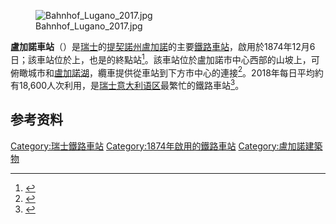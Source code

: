 [[File:Bahnhof_Lugano_2017.jpg|thumb]]

'''盧加諾車站'''（{{lang-it|Stazione di Lugano}}）是[[瑞士|瑞士]]的[[提契諾州|提契諾州]][[盧加諾|盧加諾]]的主要[[鐵路車站|鐵路車站]]，啟用於1874年12月6日；該車站位於{{link-en|聖哥達鐵路|Gotthard railway}}上，也是{{link-en|盧加諾-FFS車站纜車|Lugano Città–Stazione funicular}}的終點站<ref name=sbbg>{{cite book | last1 = Moser | first1 = Beat | last2 = Pfeiffer | first2 = Peter | title = SBB Gotthardbahn | language = de | publisher = Eisenbahn-Journal (Verlagsgruppe Bahn GmbH) | year = 2004 | location = Fürstenfeldbruck, Germany | isbn = 3-89610-121-8}}</ref>。該車站位於盧加諾市中心西部的山坡上，可俯瞰城市和[[盧加諾湖|盧加諾湖]]，纜車提供從車站到下方市中心的連接<ref>{{cite map | publisher = Swiss Confederation | title = map.geo.admin.ch | url = http://map.geo.admin.ch/?selectedNode=node_ch.swisstopo.gg25-land-flaeche.fill1&Y=716667.5&X=96042.5&zoom=7&bgLayer=ch.swisstopo.pixelkarte-farbe&lang=en | accessdate = 2012-06-29 | archive-date = 2016-04-05 | archive-url = https://web.archive.org/web/20160405155605/https://map.geo.admin.ch/?selectedNode=node_ch.swisstopo.gg25-land-flaeche.fill1&Y=716667.5&X=96042.5&zoom=7&bgLayer=ch.swisstopo.pixelkarte-farbe&lang=en | dead-url = no }}</ref>。2018年每日平均約有18,600人次利用，是[[瑞士意大利语区|瑞士意大利语区]]最繁忙的鐵路車站<ref name=SBB>{{cite web |url=https://data.sbb.ch/explore/dataset/passagierfrequenz/table/?sort=bahnhof_haltestelle&refine.bezugsjahr=2018 |title=Passagierfrequenz (2018) |publisher=[[SBB_CFF_FFS|SBB CFF FFS]] |location=Berne, Switzerland |date=7 October 2019 |via=data.sbb.ch – SBB DATA PORTAL |accessdate=2019-11-06 |archive-date=2019-11-06 |archive-url=https://web.archive.org/web/20191106231715/https://data.sbb.ch/explore/dataset/passagierfrequenz/table/?sort=bahnhof_haltestelle&refine.bezugsjahr=2018 |dead-url=no }}</ref>。

==参考资料==
{{reflist}}

{{Commonscat-inline|Lugano railway station}}

{{鐵路車站小作品}}

[[Category:瑞士鐵路車站|Category:瑞士鐵路車站]]
[[Category:1874年啟用的鐵路車站|Category:1874年啟用的鐵路車站]]
[[Category:盧加諾建築物|Category:盧加諾建築物]]